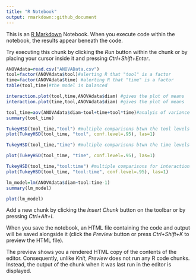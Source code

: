 ```yaml
---
title: "R Notebook"
output: rmarkdown::github_document
---
```


This is an [R Markdown](http://rmarkdown.rstudio.com) Notebook. When you execute code within the notebook, the results appear beneath the code.

Try executing this chunk by clicking the *Run* button within the chunk or by placing your cursor inside it and pressing *Ctrl+Shift+Enter*.

```r
ANOVAdata=read.csv("ANOVAData.csv")
tool=factor(ANOVAdata$tool)#alerting R that "tool" is a factor
time=factor(ANOVAdata$time) #alerting R that "time" is a factor
table(tool,time)#the model is balanced

```

```r
interaction.plot(tool,time,ANOVAdata$diam) #gives the plot of means 
interaction.plot(time,tool,ANOVAdata$diam) #gives the plot of means 

```

```r
tool_time=aov(ANOVAdata$diam~tool+time+tool*time)#analyis of variance
summary(tool_time)
```

```r
TukeyHSD(tool_time,"tool") #multiple comparisons btwn the tool levels
plot(TukeyHSD(tool_time, "tool", conf.level=.95), las=1)
```

```r
TukeyHSD(tool_time,"time") #multiple comparisons btwn the time levels

plot(TukeyHSD(tool_time, "time", conf.level=.95), las=1)
```

```r
TukeyHSD(tool_time,"tool:time") #multiple comparisons for interaction 
plot(TukeyHSD(tool_time, "tool:time", conf.level=.95), las=1)
```

```r
lm_model=lm(ANOVAdata$diam~tool:time-1)
summary(lm_model)
```

```r
plot(lm_model)
```

Add a new chunk by clicking the *Insert Chunk* button on the toolbar or by pressing *Ctrl+Alt+I*.

When you save the notebook, an HTML file containing the code and output will be saved alongside it (click the *Preview* button or press *Ctrl+Shift+K* to preview the HTML file).

The preview shows you a rendered HTML copy of the contents of the editor. Consequently, unlike *Knit*, *Preview* does not run any R code chunks. Instead, the output of the chunk when it was last run in the editor is displayed.
